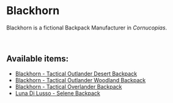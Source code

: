 # Blackhorn  

Blackhorn is a fictional Backpack Manufacturer in *Cornucopias*.  

</br>

## Available items:  

- [Blackhorn - Tactical Outlander Desert Backpack](/blockchain/nfts/packs/blackhorn/tactical-outlander-desert-backpack)  
- [Blackhorn - Tactical Outlander Woodland Backpack](/blockchain/nfts/packs/blackhorn/tactical-outlander-woodland-backpack)  
- [Blackhorn - Tactical Overlander Backpack](/blockchain/nfts/packs/blackhorn/tactical-overlander-backpack)  
- [Luna Di Lusso - Selene Backpack](/blockchain/nfts/packs/blackhorn/luna-di-lusso-selene-backpack)  
